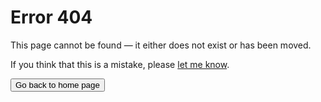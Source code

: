 


# Error 404

This page cannot be found &mdash; it either does not exist or has been moved.

If you think that this is a mistake, please [let me know](mailto:antoni@kepinski.ch?subject=[Website]%20Broken%20URL(s)).

<Link href="/">
	<Button>Go back to home page</Button>
</Link>

